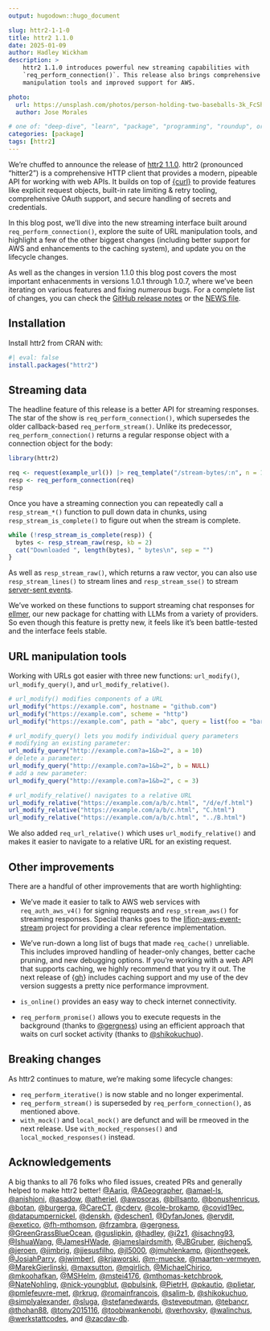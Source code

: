 ```yaml
---
output: hugodown::hugo_document

slug: httr2-1-1-0
title: httr2 1.1.0
date: 2025-01-09
author: Hadley Wickham
description: >
    httr2 1.1.0 introduces powerful new streaming capabilities with
    `req_perform_connection()`. This release also brings comprehensive URL
    manipulation tools and improved support for AWS.

photo:
  url: https://unsplash.com/photos/person-holding-two-baseballs-3k_FcShH0jY
  author: Jose Morales

# one of: "deep-dive", "learn", "package", "programming", "roundup", or "other"
categories: [package]
tags: [httr2]
---
```


<!--
TODO:
* [x] Look over / edit the post's title in the yaml
* [x] Edit (or delete) the description; note this appears in the Twitter card
* [x] Pick category and tags (see existing with `hugodown::tidy_show_meta()`)
* [x] Find photo & update yaml metadata
* [x] Create `thumbnail-sq.jpg`; height and width should be equal
* [x] Create `thumbnail-wd.jpg`; width should be >5x height
* [x] `hugodown::use_tidy_thumbnails()`
* [x] Add intro sentence, e.g. the standard tagline for the package
* [ ] `usethis::use_tidy_thanks()`
-->

We're chuffed to announce the release of [httr2 1.1.0](https://httr2.r-lib.org). httr2 (pronounced "hitter2") is a comprehensive HTTP client that provides a modern, pipeable API for working with web APIs. It builds on top of [{curl}](https://jeroen.r-universe.dev/curl) to provide features like explicit request objects, built-in rate limiting & retry tooling, comprehensive OAuth support, and secure handling of secrets and credentials.

In this blog post, we'll dive into the new streaming interface built around `req_perform_connection()`, explore the suite of URL manipulation tools, and highlight a few of the other biggest changes (including better support for AWS and enhancements to the caching system), and update you on the lifecycle changes.

As well as the changes in version 1.1.0 this blog post covers the most important enhacenments in versions 1.0.1 through 1.0.7, where we've been iterating on various features and fixing _numerous_ bugs. For a complete list of changes, you can check the [GitHub release notes](https://github.com/r-lib/httr2/releases) or the [NEWS file](https://httr2.r-lib.org/news/index.html).

## Installation

Install httr2 from CRAN with:

```r
#| eval: false
install.packages("httr2")
```

## Streaming data

The headline feature of this release is a better API for streaming responses. The star of the show is `req_perform_connection()`, which supersedes the older callback-based `req_perform_stream()`. Unlike its predecessor, `req_perform_connection()` returns a regular response object with a connection object for the body:

```r
library(httr2)

req <- request(example_url()) |> req_template("/stream-bytes/:n", n = 10240)
resp <- req_perform_connection(req)
resp
```

Once you have a streaming connection you can repeatedly call a `resp_stream_*()` function to pull down data in chunks, using `resp_stream_is_complete()` to figure out when the stream is complete.

```r
while (!resp_stream_is_complete(resp)) {
  bytes <- resp_stream_raw(resp, kb = 2)
  cat("Downloaded ", length(bytes), " bytes\n", sep = "")
}
```

As well as `resp_stream_raw()`, which returns a raw vector, you can also use `resp_stream_lines()` to stream lines and `resp_stream_sse()` to stream [server-sent events](https://developer.mozilla.org/en-US/docs/Web/API/Server-sent_events/Using_server-sent_events).

We've worked on these functions to support streaming chat responses for [ellmer](https://ellmer.tidyverse.org), our new package for chatting with LLMs from a variety of providers. So even though this feature is pretty new, it feels like it's been battle-tested and the interface feels stable.

## URL manipulation tools

Working with URLs got easier with three new functions: `url_modify()`, `url_modify_query()`, and `url_modify_relative()`.

```r
# url_modify() modifies components of a URL
url_modify("https://example.com", hostname = "github.com")
url_modify("https://example.com", scheme = "http")
url_modify("https://example.com", path = "abc", query = list(foo = "bar"))

# url_modify_query() lets you modify individual query parameters
# modifying an existing parameter:
url_modify_query("http://example.com?a=1&b=2", a = 10)
# delete a parameter:
url_modify_query("http://example.com?a=1&b=2", b = NULL)
# add a new parameter:
url_modify_query("http://example.com?a=1&b=2", c = 3)

# url_modify_relative() navigates to a relative URL
url_modify_relative("https://example.com/a/b/c.html", "/d/e/f.html")
url_modify_relative("https://example.com/a/b/c.html", "C.html")
url_modify_relative("https://example.com/a/b/c.html", "../B.html")
```

We also added `req_url_relative()` which uses `url_modify_relative()` and makes it easier to navigate to a relative URL for an existing request.

## Other improvements

There are a handful of other improvements that are worth highlighting:

* We've made it easier to talk to AWS web services with `req_auth_aws_v4()` for signing requests and `resp_stream_aws()` for streaming responses. Special thanks goes to the [lifion-aws-event-stream](https://github.com/lifion/lifion-aws-event-stream/) project for providing a clear reference implementation.

* We've run-down a long list of bugs that made `req_cache()` unreliable. This includes improved handling of header-only changes, better cache pruning, and new debugging options. If you're working with a web API that supports caching, we highly recommend that you try it out. The next release of {[gh](https://github.com/r-lib/gh)} includes caching support and my use of the dev version suggests a pretty nice performance improvment.

* `is_online()` provides an easy way to check internet connectivity.

* `req_perform_promise()` allows you to execute requests in the background (thanks to [@gergness](https://github.com/gergness)) using an efficient approach that waits on curl socket activity (thanks to [@shikokuchuo](https://github.com/shikokuchuo)).

## Breaking changes

As httr2 continues to mature, we're making some lifecycle changes:

* `req_perform_iterative()` is now stable and no longer experimental.
* `req_perform_stream()` is superseded by `req_perform_connection()`, as mentioned above.
* `with_mock()` and `local_mock()` are defunct and will be rmeoved in the next release. Use `with_mocked_responses()` and `local_mocked_responses()` instead.

## Acknowledgements

A big thanks to all 76 folks who filed issues, created PRs and generally helped to make httr2 better! [&#x0040;Aariq](https://github.com/Aariq), [&#x0040;AGeographer](https://github.com/AGeographer), [&#x0040;amael-ls](https://github.com/amael-ls), [&#x0040;anishjoni](https://github.com/anishjoni), [&#x0040;asadow](https://github.com/asadow), [&#x0040;atheriel](https://github.com/atheriel), [&#x0040;awpsoras](https://github.com/awpsoras), [&#x0040;billsanto](https://github.com/billsanto), [&#x0040;bonushenricus](https://github.com/bonushenricus), [&#x0040;botan](https://github.com/botan), [&#x0040;burgerga](https://github.com/burgerga), [&#x0040;CareCT](https://github.com/CareCT), [&#x0040;cderv](https://github.com/cderv), [&#x0040;cole-brokamp](https://github.com/cole-brokamp), [&#x0040;covid19ec](https://github.com/covid19ec), [&#x0040;datapumpernickel](https://github.com/datapumpernickel), [&#x0040;denskh](https://github.com/denskh), [&#x0040;deschen1](https://github.com/deschen1), [&#x0040;DyfanJones](https://github.com/DyfanJones), [&#x0040;erydit](https://github.com/erydit), [&#x0040;exetico](https://github.com/exetico), [&#x0040;fh-mthomson](https://github.com/fh-mthomson), [&#x0040;frzambra](https://github.com/frzambra), [&#x0040;gergness](https://github.com/gergness), [&#x0040;GreenGrassBlueOcean](https://github.com/GreenGrassBlueOcean), [&#x0040;guslipkin](https://github.com/guslipkin), [&#x0040;hadley](https://github.com/hadley), [&#x0040;i2z1](https://github.com/i2z1), [&#x0040;isachng93](https://github.com/isachng93), [&#x0040;IshuaWang](https://github.com/IshuaWang), [&#x0040;JamesHWade](https://github.com/JamesHWade), [&#x0040;jameslairdsmith](https://github.com/jameslairdsmith), [&#x0040;JBGruber](https://github.com/JBGruber), [&#x0040;jcheng5](https://github.com/jcheng5), [&#x0040;jeroen](https://github.com/jeroen), [&#x0040;jimbrig](https://github.com/jimbrig), [&#x0040;jjesusfilho](https://github.com/jjesusfilho), [&#x0040;jl5000](https://github.com/jl5000), [&#x0040;jmuhlenkamp](https://github.com/jmuhlenkamp), [&#x0040;jonthegeek](https://github.com/jonthegeek), [&#x0040;JosiahParry](https://github.com/JosiahParry), [&#x0040;jwimberl](https://github.com/jwimberl), [&#x0040;krjaworski](https://github.com/krjaworski), [&#x0040;m-muecke](https://github.com/m-muecke), [&#x0040;maarten-vermeyen](https://github.com/maarten-vermeyen), [&#x0040;MarekGierlinski](https://github.com/MarekGierlinski), [&#x0040;maxsutton](https://github.com/maxsutton), [&#x0040;mgirlich](https://github.com/mgirlich), [&#x0040;MichaelChirico](https://github.com/MichaelChirico), [&#x0040;mkoohafkan](https://github.com/mkoohafkan), [&#x0040;MSHelm](https://github.com/MSHelm), [&#x0040;mstei4176](https://github.com/mstei4176), [&#x0040;mthomas-ketchbrook](https://github.com/mthomas-ketchbrook), [&#x0040;NateNohling](https://github.com/NateNohling), [&#x0040;nick-youngblut](https://github.com/nick-youngblut), [&#x0040;pbulsink](https://github.com/pbulsink), [&#x0040;PietrH](https://github.com/PietrH), [&#x0040;pkautio](https://github.com/pkautio), [&#x0040;plietar](https://github.com/plietar), [&#x0040;pmlefeuvre-met](https://github.com/pmlefeuvre-met), [&#x0040;rkrug](https://github.com/rkrug), [&#x0040;romainfrancois](https://github.com/romainfrancois), [&#x0040;salim-b](https://github.com/salim-b), [&#x0040;shikokuchuo](https://github.com/shikokuchuo), [&#x0040;simplyalexander](https://github.com/simplyalexander), [&#x0040;sluga](https://github.com/sluga), [&#x0040;stefanedwards](https://github.com/stefanedwards), [&#x0040;steveputman](https://github.com/steveputman), [&#x0040;tebancr](https://github.com/tebancr), [&#x0040;thohan88](https://github.com/thohan88), [&#x0040;tony2015116](https://github.com/tony2015116), [&#x0040;toobiwankenobi](https://github.com/toobiwankenobi), [&#x0040;verhovsky](https://github.com/verhovsky), [&#x0040;walinchus](https://github.com/walinchus), [&#x0040;werkstattcodes](https://github.com/werkstattcodes), and [&#x0040;zacdav-db](https://github.com/zacdav-db).
